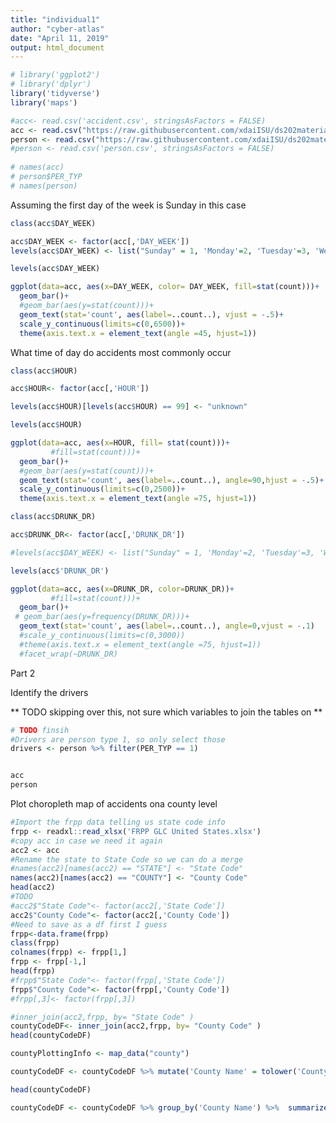 ---
title: "individual1"
author: "cyber-atlas"
date: "April 11, 2019"
output: html_document
---

```{r}
# library('ggplot2')
# library('dplyr')
library('tidyverse')
library('maps')

#acc<- read.csv('accident.csv', stringsAsFactors = FALSE)
acc <- read.csv("https://raw.githubusercontent.com/xdaiISU/ds202materials/master/hwlabs/fars2017/accident.csv", stringsAsFactors = FALSE)
person <- read.csv("https://raw.githubusercontent.com/xdaiISU/ds202materials/master/hwlabs/fars2017/person.csv")
#person <- read.csv('person.csv', stringsAsFactors = FALSE)
 
# names(acc)
# person$PER_TYP
# names(person)

```

Assuming the first day of the week is Sunday in this case


```{r}

class(acc$DAY_WEEK)

acc$DAY_WEEK <- factor(acc[,'DAY_WEEK'])
levels(acc$DAY_WEEK) <- list("Sunday" = 1, 'Monday'=2, 'Tuesday'=3, 'Wednesday'=4, 'Thursday'=5, 'Friday'=6, 'Saturday'=7)

levels(acc$DAY_WEEK)

ggplot(data=acc, aes(x=DAY_WEEK, color= DAY_WEEK, fill=stat(count)))+
  geom_bar()+
  #geom_bar(aes(y=stat(count)))+
  geom_text(stat='count', aes(label=..count..), vjust = -.5)+
  scale_y_continuous(limits=c(0,6500))+
  theme(axis.text.x = element_text(angle =45, hjust=1))


```

What time of day do accidents most commonly occur

```{r}
class(acc$HOUR)

acc$HOUR<- factor(acc[,'HOUR'])

levels(acc$HOUR)[levels(acc$HOUR) == 99] <- "unknown"

levels(acc$HOUR)

ggplot(data=acc, aes(x=HOUR, fill= stat(count)))+
         #fill=stat(count)))+
  geom_bar()+
  #geom_bar(aes(y=stat(count)))+
  geom_text(stat='count', aes(label=..count..), angle=90,hjust = -.5)+
  scale_y_continuous(limits=c(0,2500))+
  theme(axis.text.x = element_text(angle =75, hjust=1))

```

```{r}

class(acc$DRUNK_DR)

acc$DRUNK_DR<- factor(acc[,'DRUNK_DR'])

#levels(acc$DAY_WEEK) <- list("Sunday" = 1, 'Monday'=2, 'Tuesday'=3, 'Wednesday'=4, 'Thursday'=5, 'Friday'=6, 'Saturday'=7)

levels(acc$'DRUNK_DR')

ggplot(data=acc, aes(x=DRUNK_DR, color=DRUNK_DR))+
         #fill=stat(count)))+
  geom_bar()+
 # geom_bar(aes(y=frequency(DRUNK_DR)))+
  geom_text(stat='count', aes(label=..count..), angle=0,vjust = -.1)
  #scale_y_continuous(limits=c(0,3000))
  #theme(axis.text.x = element_text(angle =75, hjust=1))
  #facet_wrap(~DRUNK_DR)


```

Part 2

Identify the drivers

** TODO skipping over this, not sure which variables to join the tables on **

```{r}
# TODO finsih
#Drivers are person type 1, so only select those
drivers <- person %>% filter(PER_TYP == 1)


acc
person


```


Plot choropleth map of accidents ona county level
```{r}
#Import the frpp data telling us state code info
frpp <- readxl::read_xlsx('FRPP GLC United States.xlsx')
#copy acc in case we need it again
acc2 <- acc
#Rename the state to State Code so we can do a merge
#names(acc2)[names(acc2) == "STATE"] <- "State Code"
names(acc2)[names(acc2) == "COUNTY"] <- "County Code"
head(acc2)
#TODO
#acc2$"State Code"<- factor(acc2[,'State Code'])
acc2$"County Code"<- factor(acc2[,'County Code'])
#Need to save as a df first I guess
frpp<-data.frame(frpp)
class(frpp)
colnames(frpp) <- frpp[1,]
frpp <- frpp[-1,]
head(frpp)
#frpp$"State Code"<- factor(frpp[,'State Code'])
frpp$"County Code"<- factor(frpp[,'County Code'])
#frpp[,3]<- factor(frpp[,3])

#inner_join(acc2,frpp, by= "State Code" )
countyCodeDF<- inner_join(acc2,frpp, by= "County Code" )
head(countyCodeDF)

countyPlottingInfo <- map_data("county")

countyCodeDF <- countyCodeDF %>% mutate('County Name' = tolower('County Name'))

head(countyCodeDF)

countyCodeDF <- countyCodeDF %>% group_by('County Name') %>%  summarize(n=n())

```




